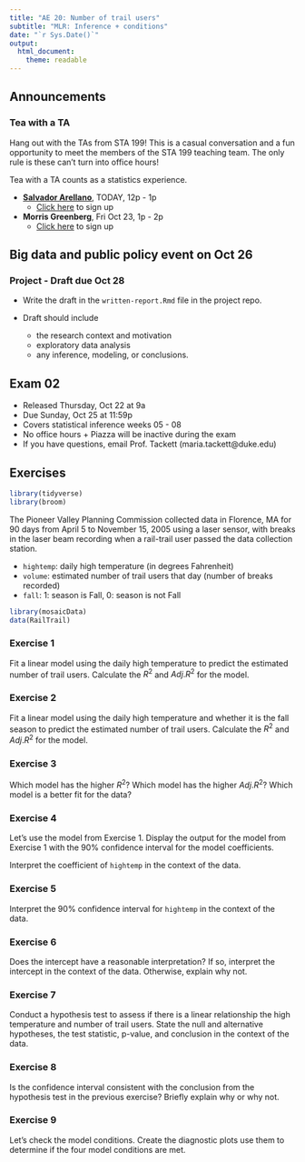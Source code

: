 ```yaml
---
title: "AE 20: Number of trail users"
subtitle: "MLR: Inference + conditions"
date: "`r Sys.Date()`"
output: 
  html_document:
    theme: readable
---
```

## Announcements 

### Tea with a TA 

Hang out with the TAs from STA 199! This is a casual conversation and a fun opportunity to meet the members of the STA 199 teaching team. The only rule is these can't turn into office hours! 

Tea with a TA counts as a statistics experience.

- [**Salvador Arellano**](https://www.linkedin.com/in/salvador-chavero-arellano/), TODAY, 12p - 1p
  - [Click here](https://forms.gle/CVNc83EsqeuWLj5XA) to sign up
  
- **Morris Greenberg**, Fri Oct 23, 1p - 2p
  - [Click here](https://forms.gle/PgVeB34UhpbvEbqn7) to sign up
  
## Big data and public policy event on Oct 26

### Project - Draft due Oct 28

- Write the draft in the `written-report.Rmd` file in the project repo. 

- Draft should include 
   - the research context and motivation
   - exploratory data analysis
   - any inference, modeling, or conclusions.


## Exam 02 

- Released Thursday, Oct 22 at 9a
- Due Sunday, Oct 25 at 11:59p
- Covers statistical inference weeks 05 - 08
- No office hours + Piazza will be inactive during the exam
- If you have questions, email Prof. Tackett (maria.tackett@duke.edu)

## Exercises 

```r
library(tidyverse)
library(broom)

```

The Pioneer Valley Planning Commission collected data in Florence, MA for 90 days from April 5 to November 15, 2005 using a laser sensor, with breaks in the laser beam recording when a rail-trail user passed the data collection station.

- `hightemp`: daily high temperature (in degrees Fahrenheit)
- `volume`: estimated number of trail users that day (number of breaks recorded)
- `fall`: 1: season is Fall, 0: season is not Fall

```r
library(mosaicData)
data(RailTrail)
```

### Exercise 1

Fit a linear model using the daily high temperature to predict the estimated number of trail users. Calculate the $R^2$ and $Adj. R^2$ for the model. 

### Exercise 2

Fit a linear model using the daily high temperature and whether it is the fall season to predict the estimated number of trail users. Calculate the $R^2$ and $Adj. R^2$ for the model. 

### Exercise 3

Which model has the higher $R^2$? Which model has the higher $Adj. R^2$? Which model is a better fit for the data? 


### Exercise 4

Let's use the model from Exercise 1. Display the output for the model from Exercise 1 with the 90% confidence interval for the model coefficients.

Interpret the coefficient of `hightemp` in the context of the data. 

### Exercise 5

Interpret the 90% confidence interval for `hightemp` in the context of the data. 

### Exercise 6

Does the intercept have a reasonable interpretation? If so, interpret the intercept in the context of the data. Otherwise, explain why not. 

### Exercise 7

Conduct a hypothesis test to assess if there is a linear relationship the high temperature and number of trail users. State the null and alternative hypotheses, the test statistic, p-value, and conclusion in the context of the data.

### Exercise 8

Is the confidence interval consistent with the conclusion from the hypothesis test in the previous exercise? Briefly explain why or why not. 

### Exercise 9

Let's check the model conditions. Create the diagnostic plots use them to determine if the four model conditions are met.

